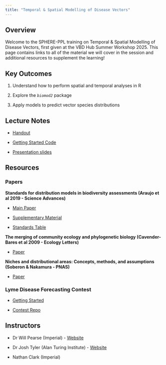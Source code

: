 ```yaml
---
title: "Temporal & Spatial Modelling of Disease Vectors"
---
```


## Overview

Welcome to the SPHERE-PPL training on Temporal & Spatial Modelling of Disease Vectors, first given at the VBD Hub Summer Workshop 2025. This page contains links to all of the material we will cover in the session and additional resources to supplement the learning!

## Key Outcomes

1.  Understand how to perform spatial and temporal analyses in R

2.  Explore the *`biomod2`* package

3.  Apply models to predict vector species distributions

## Lecture Notes

-   [Handout](resources/biodiversity-modelling.qmd)

-   [Getting Started Code](resources/code-example.qmd)

-   [Presentation slides](https://docs.google.com/presentation/d/1-_wCmO4gn6hE0CIipc21BFqB4rKgayaCACkZjUZOwIU/edit?usp=sharing)

## Resources

### Papers

**Standards for distribution models in biodiversity assessments (Araujo et al 2019 - Science Advances)**

-   [Main Paper](resources/Araujo_et_al_2019.pdf)

-   [Supplementary Material](resources/Araujo_et_al_2019-SM.pdf)

-   [Standards Table](resources/Ranking_Table.pdf)

**The merging of community ecology and phylogenetic biology (Cavender-Bares et al 2009 - Ecology Letters)**

-   [Paper](resources/Cavender-Bares-2009.pdf)

**Niches and distributional areas: Concepts, methods, and assumptions (Soberon & Nakamura - PNAS)**

-   [Paper](resources/Soberón-2009.pdf)

### Lyme Disease Forecasting Contest

-   [Getting Started](https://sphere-ppl.org/pages/Forecasting_Contests/)

-   [Contest Repo](https://github.com/SPHERE-PPL/HFC-Lyme-Disease)

## Instructors

-   Dr Will Pearse (Imperial) - [Website](https://pearselab.com/)

-   Dr Josh Tyler (Alan Turing Institute) - [Website](https://jtyler13.github.io/)

-   Nathan Clark (Imperial)
